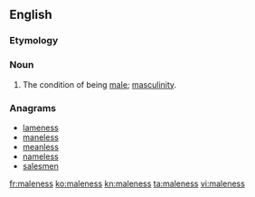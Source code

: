 ==English==

===Etymology===
{{suffix|male|ness}}

===Noun===
{{en-noun|-}}

# The condition of being [[male]]; [[masculinity]].

===Anagrams===
* [[lameness#English|lameness]]
* [[maneless#English|maneless]]
* [[meanless#English|meanless]]
* [[nameless#English|nameless]]
* [[salesmen#English|salesmen]]

[[fr:maleness]]
[[ko:maleness]]
[[kn:maleness]]
[[ta:maleness]]
[[vi:maleness]]